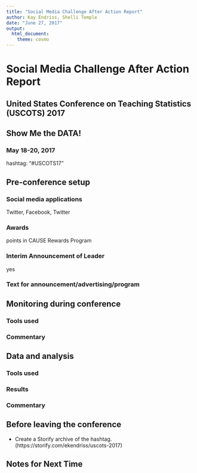 ```yaml
---
title: "Social Media Challenge After Action Report"
author: Kay Endriss, Shelli Temple
date: "June 27, 2017"
output: 
  html_document: 
    theme: cosmo
---
```

# Social Media Challenge After Action Report #
## United States Conference on Teaching Statistics (USCOTS) 2017 ##
## Show Me the DATA! ##
### May 18-20, 2017 ###

hashtag: "#USCOTS17"

## Pre-conference setup ##

### Social media applications ### 
Twitter, Facebook, Twitter

### Awards ### 
points in CAUSE Rewards Program

### Interim Announcement of Leader ### 
yes

### Text for announcement/advertising/program ###


## Monitoring during conference ##

### Tools used ###

### Commentary ###


## Data and analysis ##

### Tools used ###


### Results ###


### Commentary ###


## Before leaving the conference ##
* Create a Storify archive of the hashtag. 
   (https://storify.com/ekendriss/uscots-2017)

## Notes for Next Time ##
